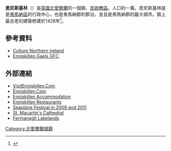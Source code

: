 {{Infobox UK place
| official_name = Enniskillen
| irish_name = Inis Ceithleann
| scots_name = Inniskillin
| local_name =
| static_image_name = Enniskillen Castle.jpg
| static_image_caption = 
恩尼斯基林城堡| map_type = Northern Ireland
| coordinates = {{coord|54.345|-7.64|display=inline,title}}
| belfast_distance = {{convert|88|mi|km|0}}
| population = 13,823
| population_ref =（2011）
| irish_grid_reference = H240440
| country = 北愛爾蘭
| post_town = ENNISKILLEN
| postcode_area = BT
| postcode_district = BT74, BT92-94
| dial_code = 028
| constituency_ni_assembly = [[弗馬納和南蒂龍_(英國國會選區)|弗馬納和南蒂龍]]
| lieutenancy_northern_ireland = [[弗馬納郡|弗馬納郡]]
| website = [http://www.enniskillen.com/  www.enniskillen.com]
}}

'''恩尼斯基林'''（{{lang-en|Enniskillen}}）是[[英國|英國]][[北愛爾蘭|北愛爾蘭]]的一個鎮、[[民政教區|民政教區]]。人口約一萬。恩尼斯基林是是[[弗馬納區|弗馬納區]]的行政中心，也是弗馬納郡的郡治，並且是弗馬納郡的最大城市。鎮上最古老的建築修建於1428年<ref>{{cite book|author=Mary Rogers|title=Prospect of Fermanagh|publisher=Watergate Press, Enniskillen|year=1982}}</ref>。

==參考資料==
* [https://web.archive.org/web/20070930180816/http://www.culturenorthernireland.org/town_Home.aspx?co=5&to=113&ca=0&sca=0&navID=1 Culture Northern Ireland]
* [https://web.archive.org/web/20070815120954/http://enniskillengaels.fermanagh.gaa.ie/ Enniskillen Gaels GFC].
{{reflist}}
== 外部連結 ==
{{Commons category|Enniskillen}}
* [https://web.archive.org/web/20120415075556/http://www.visitenniskillen.com/ VisitEnniskillen.Com]
* [https://web.archive.org/web/20200319164658/https://enniskillen.com/ Enniskillen.Com]
* [https://web.archive.org/web/20120317133008/http://www.visitenniskillen.com/businesses/accommodation Enniskillen Accommodation]
* [https://web.archive.org/web/20121202022035/http://www.visitenniskillen.com/businesses/food-and-drink/restaurants Enniskillen Restaurants]
* [http://www.fermanaghseaplanefestival.com/Regional Seaplane Festival in 2009 and 2011]{{dead link|date=2017年12月 |bot=InternetArchiveBot |fix-attempted=yes }}
* [http://www.enniskillencathedral.com St. Macartin's Cathedral] {{Wayback|url=http://www.enniskillencathedral.com/ |date=20201202150520 }}
* [http://www.fermanaghlakelands.com Fermanagh Lakelands] {{Wayback|url=http://www.fermanaghlakelands.com/ |date=20210121044730 }}
[[Category:北愛爾蘭城鎮|Category:北愛爾蘭城鎮]]